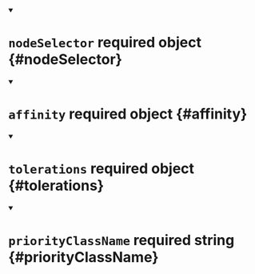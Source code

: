 


<details className="config-field" data-expandable="false" open>
<summary>

# `nodeSelector` <span className="config-field-required" data-required="true">required</span> <span className="config-field-type">object</span> <span className="config-field-default"></span> <span className="config-field-enum"></span> {#nodeSelector}



</summary>



</details>



<details className="config-field" data-expandable="false" open>
<summary>

# `affinity` <span className="config-field-required" data-required="true">required</span> <span className="config-field-type">object</span> <span className="config-field-default"></span> <span className="config-field-enum"></span> {#affinity}



</summary>



</details>



<details className="config-field" data-expandable="false" open>
<summary>

# `tolerations` <span className="config-field-required" data-required="true">required</span> <span className="config-field-type">object</span> <span className="config-field-default"></span> <span className="config-field-enum"></span> {#tolerations}



</summary>



</details>



<details className="config-field" data-expandable="false" open>
<summary>

# `priorityClassName` <span className="config-field-required" data-required="true">required</span> <span className="config-field-type">string</span> <span className="config-field-default"></span> <span className="config-field-enum"></span> {#priorityClassName}



</summary>



</details>
